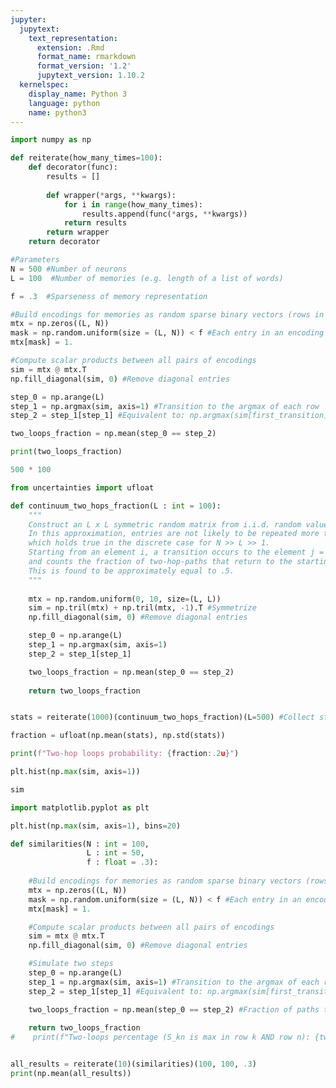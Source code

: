 ```yaml
---
jupyter:
  jupytext:
    text_representation:
      extension: .Rmd
      format_name: rmarkdown
      format_version: '1.2'
      jupytext_version: 1.10.2
  kernelspec:
    display_name: Python 3
    language: python
    name: python3
---
```


```python
import numpy as np
```

```python
def reiterate(how_many_times=100):
    def decorator(func):
        results = []
        
        def wrapper(*args, **kwargs):
            for i in range(how_many_times):
                results.append(func(*args, **kwargs))
            return results
        return wrapper
    return decorator
```

```python
#Parameters
N = 500 #Number of neurons
L = 100  #Number of memories (e.g. length of a list of words)

f = .3  #Sparseness of memory representation
```

```python
#Build encodings for memories as random sparse binary vectors (rows in a matrix L x N)
mtx = np.zeros((L, N)) 
mask = np.random.uniform(size = (L, N)) < f #Each entry in an encoding is 1 with probability f (and 0 with probability 1-f)
mtx[mask] = 1.

#Compute scalar products between all pairs of encodings
sim = mtx @ mtx.T
np.fill_diagonal(sim, 0) #Remove diagonal entries

step_0 = np.arange(L)
step_1 = np.argmax(sim, axis=1) #Transition to the argmax of each row
step_2 = step_1[step_1] #Equivalent to: np.argmax(sim[first_transition], axis=1)

two_loops_fraction = np.mean(step_0 == step_2)

print(two_loops_fraction)
```

```python
500 * 100
```

```python
from uncertainties import ufloat

def continuum_two_hops_fraction(L : int = 100):
    """
    Construct an L x L symmetric random matrix from i.i.d. random values chosen from a uniform distribution between (0, 10).
    In this approximation, entries are not likely to be repeated more than 2 times (one in the upper part, and one in the lower one),
    which holds true in the discrete case for N >> L >> 1.
    Starting from an element i, a transition occurs to the element j = argmax of i-th row. This function simulates two such steps,
    and counts the fraction of two-hop-paths that return to the starting element (i.e. they are two-hop loops). 
    This is found to be approximately equal to .5.
    """
    
    mtx = np.random.uniform(0, 10, size=(L, L))
    sim = np.tril(mtx) + np.tril(mtx, -1).T #Symmetrize
    np.fill_diagonal(sim, 0) #Remove diagonal entries

    step_0 = np.arange(L)
    step_1 = np.argmax(sim, axis=1)
    step_2 = step_1[step_1]

    two_loops_fraction = np.mean(step_0 == step_2)
    
    return two_loops_fraction


stats = reiterate(1000)(continuum_two_hops_fraction)(L=500) #Collect statistics

fraction = ufloat(np.mean(stats), np.std(stats))

print(f"Two-hop loops probability: {fraction:.2u}")
```

```python
plt.hist(np.max(sim, axis=1))
```

```python
sim
```

```python
import matplotlib.pyplot as plt
```

```python
plt.hist(np.max(sim, axis=1), bins=20)
```

```python
def similarities(N : int = 100,
                 L : int = 50, 
                 f : float = .3):
    
    #Build encodings for memories as random sparse binary vectors (rows in a matrix L x N)
    mtx = np.zeros((L, N)) 
    mask = np.random.uniform(size = (L, N)) < f #Each entry in an encoding is 1 with probability f (and 0 with probability 1-f)
    mtx[mask] = 1.

    #Compute scalar products between all pairs of encodings
    sim = mtx @ mtx.T
    np.fill_diagonal(sim, 0) #Remove diagonal entries

    #Simulate two steps
    step_0 = np.arange(L)
    step_1 = np.argmax(sim, axis=1) #Transition to the argmax of each row
    step_2 = step_1[step_1] #Equivalent to: np.argmax(sim[first_transition], axis=1)

    two_loops_fraction = np.mean(step_0 == step_2) #Fraction of paths that return to the starting point in two hops (A -> B -> A)
    
    return two_loops_fraction
#    print(f"Two-loops percentage (S_kn is max in row k AND row n): {two_loops_fraction * 100}%")
```

```python

```

```python
all_results = reiterate(10)(similarities)(100, 100, .3)
print(np.mean(all_results))
```

```python

```
